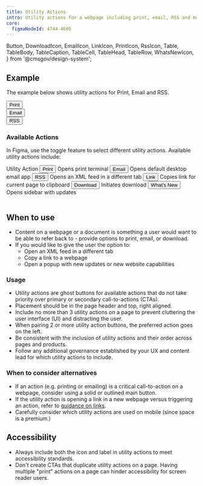 ```yaml
---
title: Utility Actions
intro: Utility actions for a webpage including print, email, RSS and more.
core:
  figmaNodeId: 4744-4695
---
```


  Button,
  DownloadIcon,
  EmailIcon,
  LinkIcon,
  PrintIcon,
  RssIcon,
  Table,
  TableBody,
  TableCaption,
  TableCell,
  TableHead,
  TableRow,
  WhatsNewIcon,
} from '@cmsgov/design-system';

## Example

The example below shows utility actions for Print, Email and RSS.

<EmbeddedExample>
  <div className="ds-l-row ds-u-justify-content--end">
    <div className="ds-l-col--2">
      <Button variation="ghost" size="small">
        <PrintIcon className="ds-u-margin-right--1" />
        Print
      </Button>
    </div>
    <div className="ds-l-col--2">
      <Button variation="ghost" size="small">
        <EmailIcon className="ds-u-margin-right--1" />
        Email
      </Button>
    </div>
    <div className="ds-l-col--2">
      <Button variation="ghost" size="small">
        <RssIcon className="ds-u-margin-right--1" />
        RSS
      </Button>
    </div>
  </div>
</EmbeddedExample>

### Available Actions

In Figma, use the toggle feature to select different utility actions. Available utility actions include:

<Table>
  <TableHead>
    <TableRow>
      <TableCell key="utility" id="utility">
        Utility
      </TableCell>
      <TableCell key="action" id="action">
        Action
      </TableCell>
    </TableRow>
  </TableHead>
  <TableBody>
    <TableRow key="Print">
      <TableCell key="Print Icon" headers="printIcon" stackedTitle="Print Icon">
        <Button variation="ghost" size="medium">
          <PrintIcon className="ds-u-margin-right--1" />
          Print
        </Button>
      </TableCell>
      <TableCell
        key="Print action description."
        headers="printIconDescription"
        stackedTitle="Print description."
      >
        Opens print terminal
      </TableCell>
    </TableRow>
    <TableRow key="Email">
      <TableCell key="Email Icon" headers="emailIcon" stackedTitle="Email Icon">
        <Button variation="ghost" size="medium">
          <EmailIcon className="ds-u-margin-right--1" />
          Email
        </Button>
      </TableCell>
      <TableCell
        key="Email action description."
        headers="emailIconDescription"
        stackedTitle="Email description."
      >
        Opens default desktop email app
      </TableCell>
    </TableRow>
    <TableRow key="RSS">
      <TableCell key="RSS Icon" headers="rssIcon" stackedTitle="RSS Icon">
        <Button variation="ghost" size="medium">
          <RssIcon className="ds-u-margin-right--1" />
          RSS
        </Button>
      </TableCell>
      <TableCell
        key="RSS action description."
        headers="rssIconDescription"
        stackedTitle="RSS description."
      >
        Opens an XML feed in a different tab
      </TableCell>
    </TableRow>
    <TableRow key="Link">
      <TableCell key="Link Icon" headers="linkIcon" stackedTitle="Link Icon">
        <Button variation="ghost" size="medium">
          <LinkIcon className="ds-u-margin-right--1" />
          Link
        </Button>
      </TableCell>
      <TableCell
        key="Link action description."
        headers="linkIconDescription"
        stackedTitle="Link description."
      >
        Copies link for current page to clipboard
      </TableCell>
    </TableRow>
    <TableRow key="Download">
      <TableCell key="Download Icon" headers="downloadIcon" stackedTitle="Download Icon">
        <Button variation="ghost" size="medium">
          <DownloadIcon className="ds-u-margin-right--1" />
          Download
        </Button>
      </TableCell>
      <TableCell
        key="Download action description."
        headers="downloadIconDescription"
        stackedTitle="Download description."
      >
        Initiates download
      </TableCell>
    </TableRow>
    <TableRow key="What's New">
      <TableCell key="What's New Icon" headers="whatsNewIcon" stackedTitle="What's New Icon">
        <Button variation="ghost" size="medium">
          <WhatsNewIcon className="ds-u-margin-right--1" />
          What's New
        </Button>
      </TableCell>
      <TableCell
        key="What's New action description."
        headers="whatsNewIconDescription"
        stackedTitle="What's New description."
      >
        Opens sidebar with updates
      </TableCell>
    </TableRow>
  </TableBody>
</Table>

## When to use

- Content on a webpage or a document is something a user would want to be able to refer back to - provide options to print, email, or download.
- If you would like to give the user the option to:
  - Open an XML feed in a different tab
  - Copy a link to a webpage
  - Open a popup with new updates or new website capabilities

### Usage

- Utility actions are ghost buttons for available actions that do not take priority over primary or secondary call-to-actions (CTAs).
- Placement should be in the page header and top, right aligned.
- Include no more than 3 utility actions on a page to prevent cluttering the user interface (UI) and distracting the user.
- When pairing 2 or more utility action buttons, the preferred action goes on the left.
- Be consistent with the inclusion of utility actions and their order across pages and products.
- Follow any additional governance established by your UX and content lead for which utility actions to include.

### When to consider alternatives

- If an action (e.g. printing or emailing) is a critical call-to-action on a webpage, consider using a solid or outlined main button.
- If the utility action is opening a link in a new webpage versus triggering an action, refer to [guidance on links](/foundation/typography/links).
- Carefully consider which utility actions are used on mobile (since space is a premium.)

## Accessibility

- Always include both the icon and label in utility actions to meet accessibility standards.
- Don't create CTAs that duplicate utility actions on a page. Having multiple "print" actions on a page can hinder accessibility for screen reader users.
